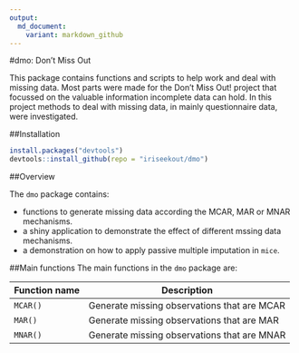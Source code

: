```yaml
---
output:
  md_document:
    variant: markdown_github
---
```


<!-- README.md is generated from README.Rmd. Please edit that file -->

#dmo: Don't Miss Out

This package contains functions and scripts to help work and deal with missing data. Most parts were made for the Don't Miss Out! project that focussed on the valuable information incomplete data can hold. In this project methods to deal with missing data, in mainly questionnaire data, were investigated. 

##Installation

```r
install.packages("devtools")
devtools::install_github(repo = "iriseekout/dmo")
```

##Overview

The `dmo` package contains:

* functions to generate missing data according the MCAR, MAR or MNAR mechanisms.
* a shiny application to demonstrate the effect of different mssing data mechanisms.
* a demonstration on how to apply passive multiple imputation in `mice`.

##Main functions
The main functions in the `dmo` package are:

Function name        | Description
---------------------|---------------------------------
`MCAR()`             | Generate missing observations that are MCAR
`MAR()`              | Generate missing observations that are MAR
`MNAR()`             | Generate missing observations that are MNAR

